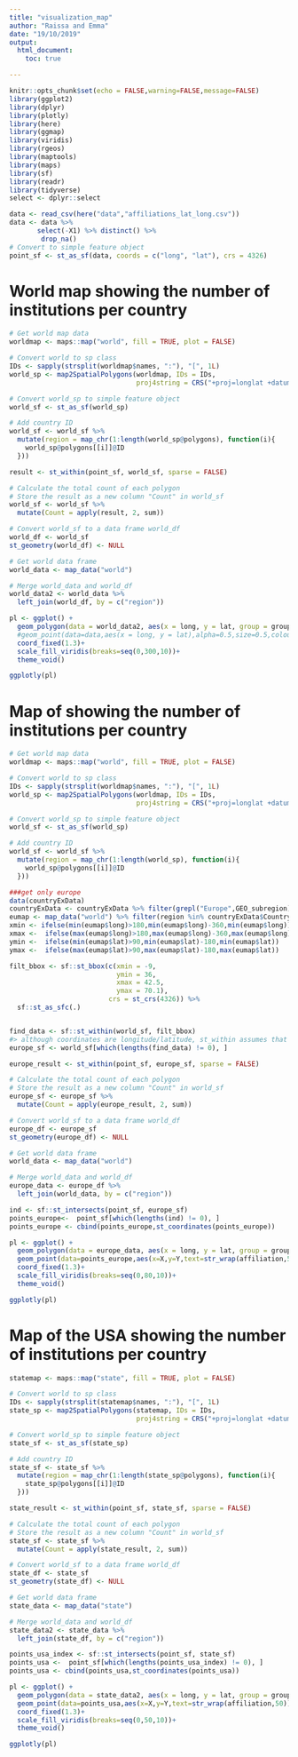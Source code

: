 ```yaml
---
title: "visualization_map"
author: "Raissa and Emma"
date: "19/10/2019"
output: 
  html_document:
    toc: true

---
```


```r
knitr::opts_chunk$set(echo = FALSE,warning=FALSE,message=FALSE)
library(ggplot2)
library(dplyr)
library(plotly)
library(here)
library(ggmap)
library(viridis)
library(rgeos)
library(maptools)
library(maps)
library(sf)
library(readr)
library(tidyverse)
select <- dplyr::select
```


```r

data <- read_csv(here("data","affiliations_lat_long.csv"))
data <- data %>% 
       select(-X1) %>% distinct() %>%
        drop_na()
# Convert to simple feature object
point_sf <- st_as_sf(data, coords = c("long", "lat"), crs = 4326)

```

# World map showing the number of institutions per country

```r

# Get world map data
worldmap <- maps::map("world", fill = TRUE, plot = FALSE)

# Convert world to sp class
IDs <- sapply(strsplit(worldmap$names, ":"), "[", 1L)
world_sp <- map2SpatialPolygons(worldmap, IDs = IDs, 
                                proj4string = CRS("+proj=longlat +datum=WGS84"))

# Convert world_sp to simple feature object
world_sf <- st_as_sf(world_sp)

# Add country ID
world_sf <- world_sf %>%
  mutate(region = map_chr(1:length(world_sp@polygons), function(i){
    world_sp@polygons[[i]]@ID
  }))

result <- st_within(point_sf, world_sf, sparse = FALSE)

# Calculate the total count of each polygon
# Store the result as a new column "Count" in world_sf
world_sf <- world_sf %>%
  mutate(Count = apply(result, 2, sum))

# Convert world_sf to a data frame world_df 
world_df <- world_sf
st_geometry(world_df) <- NULL

# Get world data frame
world_data <- map_data("world")

# Merge world_data and world_df
world_data2 <- world_data %>%
  left_join(world_df, by = c("region"))
```

```r
pl <- ggplot() + 
  geom_polygon(data = world_data2, aes(x = long, y = lat, group = group, fill = Count)) +
  #geom_point(data=data,aes(x = long, y = lat),alpha=0.5,size=0.5,colour="grey")+
  coord_fixed(1.3)+
  scale_fill_viridis(breaks=seq(0,300,10))+
  theme_void()

ggplotly(pl)
```

# Map of showing the number of institutions per country

```r

# Get world map data
worldmap <- maps::map("world", fill = TRUE, plot = FALSE)

# Convert world to sp class
IDs <- sapply(strsplit(worldmap$names, ":"), "[", 1L)
world_sp <- map2SpatialPolygons(worldmap, IDs = IDs, 
                                proj4string = CRS("+proj=longlat +datum=WGS84"))

# Convert world_sp to simple feature object
world_sf <- st_as_sf(world_sp)

# Add country ID
world_sf <- world_sf %>%
  mutate(region = map_chr(1:length(world_sp), function(i){
    world_sp@polygons[[i]]@ID
  }))

###get only europe
data(countryExData)
countryExData <- countryExData %>% filter(grepl("Europe",GEO_subregion))
eumap <- map_data("world") %>% filter(region %in% countryExData$Country)
xmin <- ifelse(min(eumap$long)>180,min(eumap$long)-360,min(eumap$long))
xmax <-  ifelse(max(eumap$long)>180,max(eumap$long)-360,max(eumap$long))
ymin <-  ifelse(min(eumap$lat)>90,min(eumap$lat)-180,min(eumap$lat))
ymax <-  ifelse(max(eumap$lat)>90,max(eumap$lat)-180,max(eumap$lat))

filt_bbox <- sf::st_bbox(c(xmin = -9, 
                           ymin = 36, 
                           xmax = 42.5, 
                           ymax = 70.1), 
                         crs = st_crs(4326)) %>% 
  sf::st_as_sfc(.)


find_data <- sf::st_within(world_sf, filt_bbox)
#> although coordinates are longitude/latitude, st_within assumes that they are planar
europe_sf <- world_sf[which(lengths(find_data) != 0), ]

europe_result <- st_within(point_sf, europe_sf, sparse = FALSE)

# Calculate the total count of each polygon
# Store the result as a new column "Count" in world_sf
europe_sf <- europe_sf %>%
  mutate(Count = apply(europe_result, 2, sum))

# Convert world_sf to a data frame world_df 
europe_df <- europe_sf
st_geometry(europe_df) <- NULL

# Get world data frame
world_data <- map_data("world")

# Merge world_data and world_df
europe_data <- europe_df %>%
  left_join(world_data, by = c("region"))

ind <- sf::st_intersects(point_sf, europe_sf)
points_europe<-  point_sf[which(lengths(ind) != 0), ]
points_europe <- cbind(points_europe,st_coordinates(points_europe))

```

```r
pl <- ggplot() + 
  geom_polygon(data = europe_data, aes(x = long, y = lat, group = group, fill = Count)) +
  geom_point(data=points_europe,aes(x=X,y=Y,text=str_wrap(affiliation,50)),alpha=0.5,size=0.5,colour="grey")+
  coord_fixed(1.3)+
  scale_fill_viridis(breaks=seq(0,80,10))+
  theme_void()

ggplotly(pl)
```

# Map of the USA showing the number of institutions per country


```r
statemap <- maps::map("state", fill = TRUE, plot = FALSE)

# Convert world to sp class
IDs <- sapply(strsplit(statemap$names, ":"), "[", 1L)
state_sp <- map2SpatialPolygons(statemap, IDs = IDs, 
                                proj4string = CRS("+proj=longlat +datum=WGS84"))

# Convert world_sp to simple feature object
state_sf <- st_as_sf(state_sp)

# Add country ID
state_sf <- state_sf %>%
  mutate(region = map_chr(1:length(state_sp@polygons), function(i){
    state_sp@polygons[[i]]@ID
  }))

state_result <- st_within(point_sf, state_sf, sparse = FALSE)

# Calculate the total count of each polygon
# Store the result as a new column "Count" in world_sf
state_sf <- state_sf %>%
  mutate(Count = apply(state_result, 2, sum))

# Convert world_sf to a data frame world_df 
state_df <- state_sf
st_geometry(state_df) <- NULL

# Get world data frame
state_data <- map_data("state")

# Merge world_data and world_df
state_data2 <- state_data %>%
  left_join(state_df, by = c("region"))

points_usa_index <- sf::st_intersects(point_sf, state_sf)
points_usa <-  point_sf[which(lengths(points_usa_index) != 0), ]
points_usa <- cbind(points_usa,st_coordinates(points_usa))

```

```r
pl <- ggplot() + 
  geom_polygon(data = state_data2, aes(x = long, y = lat, group = group, fill = Count)) +
  geom_point(data=points_usa,aes(x=X,y=Y,text=str_wrap(affiliation,50)),alpha=0.5,size=0.5,colour="grey")+
  coord_fixed(1.3)+
  scale_fill_viridis(breaks=seq(0,50,10))+
  theme_void()

ggplotly(pl)
```